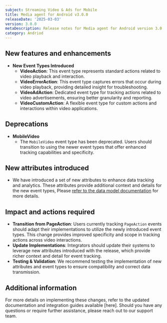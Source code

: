 ```yaml
---
subject: Streaming Video & Ads for Mobile
title: Media agent for Android v3.0.0
releaseDate: '2025-03-03'
version: 3.0.0
metaDescription: Release notes for Media agent for Android version 3.0.0
category: Andriod
---
```


## New features and enhancements

- **New Event Types Introduced**
  - **VideoAction**: This event type represents standard actions related to video playback and interaction.
  - **VideoErrorAction**: This event type captures errors that occur during video playback, providing detailed insight for troubleshooting.
  - **VideoAdAction**: Dedicated event type for tracking actions related to video advertisements, ensuring better granularity and reporting.
  - **VideoCustomAction**: A flexible event type for custom actions and interactions within video applications.

## Deprecations
- **MobileVideo**
  - The `MobileVideo` event type has been deprecated. Users should transition to using the newer event types that offer enhanced tracking capabilities and specificity.

## New attributes introduced
- We have introduced a set of new attributes to enhance data tracking and analytics. These attributes provide additional context and details for the new event types, Please [refer to the data model documentation](https://github.com/newrelic/video-agent-android/blob/v3.0.0/DATAMODEL.md) for more details.

## Impact and actions required
- **Transition from PageAction**: Users currently tracking `PageAction` events should adapt their implementations to utilize the newly introduced event types. This change provides improved specificity and scope in tracking actions across video interactions.
- **Update Implementations**: Integrators should update their systems to leverage new attributes introduced with the release, which provide richer context and detail for event tracking.
- **Testing & Validation**: We recommend testing the implementation of new attributes and event types to ensure compatibility and correct data transmission.

## Additional information

For more details on implementing these changes, refer to the updated documentation and integration guides available [here]. Should you have any questions or require further assistance, please reach out to our support team.
